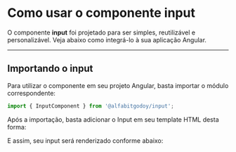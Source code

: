 
<Meta of={InputStories} />

# **Como usar o componente input**

O componente **input** foi projetado para ser simples, reutilizável e personalizável. Veja abaixo como integrá-lo à sua aplicação Angular.

---

## **Importando o input**

Para utilizar o componente em seu projeto Angular, basta importar o módulo correspondente:

```ts
import { InputComponent } from '@alfabitgodoy/input';
```
Após a importação, basta adicionar o Input em seu template HTML desta forma:
<Source/>

E assim, seu input será renderizado conforme abaixo:
<Canvas of={InputStories.Primary} sourceState="none" />


